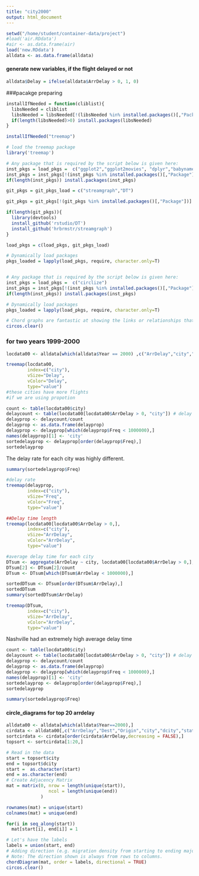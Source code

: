 ```yaml
---
title: "city2000"
output: html_document
---
```



```r
setwd("/home/student/container-data/project")
#load('air.RDdata')
#air <- as.data.frame(air)
load('new.RDdata')
alldata <- as.data.frame(alldata)
```


#### generate new variables, if the flight delayed or not

```r
alldata$Delay = ifelse(alldata$ArrDelay > 0, 1, 0)
```


###pacakge preparing 

```r
installIfNeeded = function(cliblist){
  libsNeeded = cliblist
  libsNeeded = libsNeeded[!(libsNeeded %in% installed.packages()[,"Package"])]
  if(length(libsNeeded)>0) install.packages(libsNeeded)
}

installIfNeeded("treemap")

# load the treemap package
library('treemap')

# Any package that is required by the script below is given here:
inst_pkgs = load_pkgs =  c("ggplot2","ggplot2movies", "dplyr","babynames","data.table","Rcpp")
inst_pkgs = inst_pkgs[!(inst_pkgs %in% installed.packages()[,"Package"])]
if(length(inst_pkgs)) install.packages(inst_pkgs)

git_pkgs = git_pkgs_load = c("streamgraph","DT")

git_pkgs = git_pkgs[!(git_pkgs %in% installed.packages()[,"Package"])]

if(length(git_pkgs)){
  library(devtools)
  install_github('rstudio/DT')
  install_github('hrbrmstr/streamgraph')
}

load_pkgs = c(load_pkgs, git_pkgs_load)

# Dynamically load packages
pkgs_loaded = lapply(load_pkgs, require, character.only=T)


# Any package that is required by the script below is given here:
inst_pkgs = load_pkgs =  c("circlize")
inst_pkgs = inst_pkgs[!(inst_pkgs %in% installed.packages()[,"Package"])]
if(length(inst_pkgs)) install.packages(inst_pkgs)

# Dynamically load packages
pkgs_loaded = lapply(load_pkgs, require, character.only=T)

# Chord graphs are fantastic at showing the links or relationships that exist between categories.
circos.clear()


```


### for two years 1999-2000

```r

locdata00 <- alldata[which(alldata$Year == 2000) ,c("ArrDelay","city","state","country","lat","long","Delay")]

treemap(locdata00,
        index=c("city"),
        vSize="Delay",
        vColor="Delay",
        type="value")
#these cities have more flights
#if we are using propotion

count <- table(locdata00$city) 
delaycount <- table(locdata00[locdata00$ArrDelay > 0, "city"]) # delay count for each city
delayprop <- delaycount/count
delayprop <- as.data.frame(delayprop)
delayprop <- delayprop[which(delayprop$Freq < 1000000),]
names(delayprop)[1] <- 'city'
sortedelayprop <- delayprop[order(delayprop$Freq),]
sortedelayprop
```

The delay rate for each city was highly different.

```r
summary(sortedelayprop$Freq)
```


```r

#delay rate
treemap(delayprop,
        index=c("city"),
        vSize="Freq",
        vColor="Freq",
        type="value")

##Delay time length
treemap(locdata00[locdata00$ArrDelay > 0,],
        index=c("city"),
        vSize="ArrDelay",
        vColor="ArrDelay",
        type="value")

#average delay time for each city
DTsum <- aggregate(ArrDelay ~ city, locdata00[locdata00$ArrDelay > 0,], sum)
DTsum[2] <- DTsum[2]/count
DTsum <- DTsum[which(DTsum$ArrDelay < 1000000),]

sortedDTsum <- DTsum[order(DTsum$ArrDelay),]
sortedDTsum
summary(sortedDTsum$ArrDelay)

treemap(DTsum,
        index=c("city"),
        vSize="ArrDelay",
        vColor="ArrDelay",
        type="value")

```

Nashville had an extremely high average delay time




```r
count <- table(locdata00$city) 
delaycount <- table(locdata00[locdata00$ArrDelay > 0, "city"]) # delay count for each city
delayprop <- delaycount/count
delayprop <- as.data.frame(delayprop)
delayprop <- delayprop[which(delayprop$Freq < 1000000),]
names(delayprop)[1] <- 'city'
sortedelayprop <- delayprop[order(delayprop$Freq),]
sortedelayprop

summary(sortedelayprop$Freq)
```

#### circle_diagrams for top 20 arrdelay


```r
alldata00 <- alldata[which(alldata$Year==2000),]
cirdata <- alldata00[,c("ArrDelay","Dest","Origin","city","dcity","state","dstate")]
sortcirdata <- cirdata[order(cirdata$ArrDelay,decreasing = FALSE),]
topsort <- sortcirdata[1:20,]

# Read in the data
start = topsort$city
end = topsort$dcity
start =  as.character(start)
end = as.character(end)
# Create Adjacency Matrix
mat = matrix(0, nrow = length(unique(start)),
                ncol = length(unique(end))
             )

rownames(mat) = unique(start)
colnames(mat) = unique(end)

for(i in seq_along(start)) 
  mat[start[i], end[i]] = 1

# Let's have the labels 
labels = union(start, end)
# Adding direction (e.g. migration density from starting to ending major)
# Note: The direction shown is always from rows to columns.
chordDiagram(mat, order = labels, directional = TRUE)
circos.clear()
```





